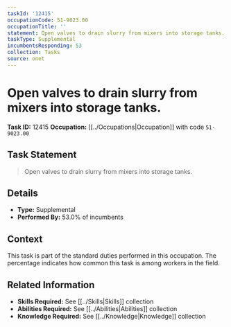 ```yaml
---
taskId: '12415'
occupationCode: 51-9023.00
occupationTitle: ''
statement: Open valves to drain slurry from mixers into storage tanks.
taskType: Supplemental
incumbentsResponding: 53
collection: Tasks
source: onet
---
```

# Open valves to drain slurry from mixers into storage tanks.

**Task ID:** 12415
**Occupation:** [[../Occupations|Occupation]] with code `51-9023.00`

## Task Statement

> Open valves to drain slurry from mixers into storage tanks.

## Details

- **Type:** Supplemental
- **Performed By:** 53.0% of incumbents

## Context

This task is part of the standard duties performed in this occupation. The percentage indicates how common this task is among workers in the field.

## Related Information

- **Skills Required:** See [[../Skills|Skills]] collection
- **Abilities Required:** See [[../Abilities|Abilities]] collection
- **Knowledge Required:** See [[../Knowledge|Knowledge]] collection
